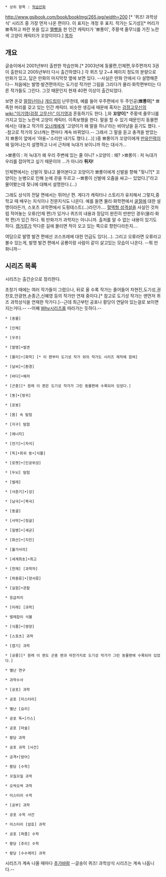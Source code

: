  * 상위 항목 : [[학습만화]]

http://www.gsibook.com/book/bookImg/265.jpg/width=200
[* '퀴즈! 과학상식' 시리즈 중 가장 먼저 나온 편이다. 이 표지는 개정 후 표지. 작가는 도기성][* 머리가 뾰족하고 파란 옷을 입고 [[멜빵]]을 한 인간 캐릭터가 '뾰롱이', 주황색 줄무늬를 가진 노란색 고양이 캐릭터가 꼬양이이다.]
[[목차]]
== 개요 ==
글송이에서 2001년부터 출판한 학습만화.[* 2003년에 동물편,인체편,우주편까지 3권이 출판되고 2005년부터 다시 출간하였다.] 각 퀴즈 당 2~4 페이지 정도의 분량으로 만화가 있고, 답은 만화의 마지막컷 옆에 보면 있다. --사실은 만화 안에서 다 설명해준다-- 처음에는 발명·발견편까지는 도기성 작가만 그림을 그리다가 물리·화학편부터는 다른 작가들도 그린다. 그것 때문인지 현재 40편 이상이 출간되었다.

보면 온갖 [[말장난]]이나 [[개드립]]이 난무한데, 예를 들어 우주편에서 두 주인공('''뾰롱이'''[* 뾰족한 머리를 갖고 있는 인간 캐릭터. 비슷한 생김새 때문에 혹자는 [[검정고무신]]의 [[wiki:"이기영(검정 고무신)" 이기영]]과 혼동하기도 한다. ],와 '''꼬양이'''[* 주황색 줄무늬를 가지고 있는 노란색 고양이 캐릭터. 이족보행을 한다. 말을 할 수 있기 때문인지 동물편에서는 대놓고 작가의 [[오너캐]]에게 '고양이가 왜 말을 하냐'라는 비아냥을 듣기도 했다. --참고로 작가의 오너캐는 편마다 계속 바뀌었다.-- 그래서 그 말을 듣고 충격을 받았는지 뾰롱이 앞에서 '야옹~'소리만 내기도 했다.(...)] )중 뾰롱이가 꼬양이에게 [[만유인력]]이 왜 일어나는지 설명하고 나서 근처에 늑대가 보이니까 하는 대사가...

>뾰롱이 : 저 늑대가 왜 우리 주변에 있는 줄 아니?
>꼬양이 : 왜?
>뾰롱이 : 저 늑대가 우리를 잡아먹고 싶기 때문이야 ...가 아니라 '''튀자!'''


인체편에서는 신발이 젖냐고 물어본다고 꼬양이가 뾰롱이에게 신발을 향해 "젖니?[* 꼬양이는 눈병으로 인해 눈에 끈을 두르고 --뾰롱이 신발에 오줌을 싸고-- 있었다.]"라고 물어봤는데 젖니에 대해서 설명한다.(...)

그래도 상식의 전달 면에서는 뛰어난 편. 게다가 캐릭터나 스토리가 유치해서 그렇지,중학교 때 배우는 지식이나 전문지식도 나온다. 예를 들면 물리·화학편에서 [[굴절]]에 대한 설명이라든가, 스포츠 과학편에서 도핑테스트(...)라던가.... [[혈액형 성격설]]을 사실인 것처럼 적어놓는 오류(인체 편)가 있거나 퀴즈의 내용과 정답이 완전히 딴판인 경우(물리·화학 편)가 있긴 하다. 뭐 만화가가 과학자는 아니니까. 출처를 알 수 없는 내용이 있기도 하다. [[캥거루]]가 막다른 길에 몰리면 적이 오고 있는 쪽으로 향한다라든지....

여담으로 발명 발견 편에선 코스프레에 대한 언급도 있다(...). 그리고 오류라면 오류라고 볼수 있는게, 발명 발견 편에서 공룡이랑 사람이 같이 살고있는 모습이 나온다. --뭐 만화니까--


== 시리즈 목록 ==

시리즈는 출간순으로 정리한다.

초창기 때에는 여러 작가들이 그렸으나, 뒤로 올 수록 작가는 줄어들어 차현진,도기성,권찬호,안광현,손종근,신혜영 등의 작가만 연재 중이다.[* 참고로 도기성 작가는 맨먼저 퀴즈 과학상식을 연재한 작가다.]--근데 최근부턴 공포나 황당이 연달아 있는걸로 보이면 지는거다.-- --어째 [[Why]]시리즈를 따라가는 듯하다.--

 * [동물]

 * [인체]

 * [우주]

 * [발명]•발견

 * [물리]•[화학] [* 이 편부터 도기성 작가 외의 작가도 시리즈 제작에 참여]

 * [날씨]•[환경]

 * [바다]•해저

 * [곤충][* 원래 이 편은 도기성 작가가 그린 동물편에 수록되어 있었다.]

 * [똥]•[방귀]

 * [로봇]

 * [몸] 속 탐험

 * [지구] 탐험

 * [에너지]

 * [전기]•[자석]

 * [독]•희귀 동•[식물]

 * [로켓]•[인공위성]

 * [두뇌] 탐험

 * [벌레]

 * [사춘기]•[성]

 * [남극]•[북극]

 * [동굴]

 * [사막]•[정글]

 * [질병]•[세균]

 * [화산]•[지진]

 * [불가사의]

 * [세계최초]•최고

 * [천재] [과학자]

 * [파충류]•[양서류]

 * [실험]•관찰

 * 응급처치

 * [미래] [과학]

 * 벌레잡이 식물

 * [식품]•[영양]

 * [스포츠] 과학

 * [엽기] 과학

 * [공룡][* 원래 이 편도 곤충 편과 마찬가지로 도기성 작가가 그린 동물편에 수록되어 있었다.]

 * 별난 연구

 * 과학수사

 * [공포] 과학

 * 공포 [미스터리]

 * 별난 [요리]

 * 공포 독•[가스]

 * 공포 [마술]

 * 황당 과학

 * 공포 과학 [사건]

 * 공격•[방어]

 * 황당 [수학]

 * 꼬질꼬질 과학

 * 오싹오싹 과학

 * 미스터리 수학

 * [공부] 과학

 * 공포 수학 사건

 * 미스터리 [암호] 과학

 * 공포 [퍼즐] 수학

 * 황당 [추리] 수학 

 * 황당 [수수께끼] 과학

 


시리즈가 계속 나올 때마다 [[추가바람]]
--글송이 퀴즈! 과학상식 시리즈는 계속 나옵니다.--
